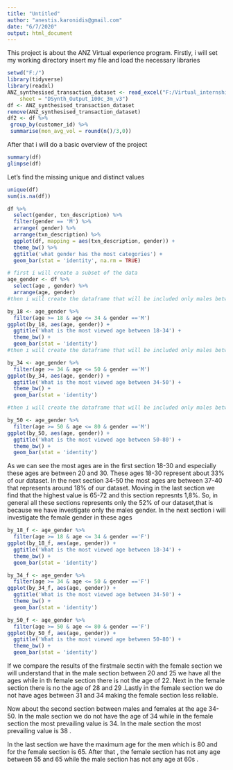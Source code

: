 ---
title: "Untitled"
author: "anestis.karonidis@gmail.com"
date: "6/7/2020"
output: html_document
---

This project is about the ANZ Virtual experience program. 
Firstly, i will set my working directory insert my file and load the necessary libraries

```{r load the necessary, warning=FALSE}
setwd("F:/")
library(tidyverse)
library(readxl)
ANZ_synthesised_transaction_dataset <- read_excel("F:/Virtual_internships_experience/ANZ Data@ANZ Program/ANZ synthesised transaction dataset.xlsx", 
    sheet = "DSynth_Output_100c_3m_v3")
df <- ANZ_synthesised_transaction_dataset 
remove(ANZ_synthesised_transaction_dataset)
df2 <- df %>%
 group_by(customer_id) %>%
 summarise(mon_avg_vol = round(n()/3,0))
```

After that i will do a basic overview of the project 

```{r, Overview}
summary(df)
glimpse(df)
```

Let's find the missing unique and distinct values

```{r unique missing and distinct values}
unique(df)
sum(is.na(df))
```



```{r}
df %>% 
  select(gender, txn_description) %>% 
  filter(gender == 'M') %>% 
  arrange( gender) %>% 
  arrange(txn_description) %>% 
  ggplot(df, mapping = aes(txn_description, gender)) +
  theme_bw() %>% 
  ggtitle('what gender has the most categories') +
  geom_bar(stat = 'identity', na.rm = TRUE)
```
```{r, Investigating the most viewed ages at males }
# first i will create a subset of the data 
age_gender <- df %>% 
  select(age , gender) %>% 
  arrange(age, gender)
#then i will create the dataframe that will be included only males between 18-30

by_18 <- age_gender %>% 
  filter(age >= 18 & age <= 34 & gender =='M')
ggplot(by_18, aes(age, gender)) +
  ggtitle('What is the most viewed age between 18-34') +
  theme_bw() +
  geom_bar(stat = 'identity')
#then i will create the dataframe that will be included only males between 30-50

by_34 <- age_gender %>% 
  filter(age >= 34 & age <= 50 & gender =='M')
ggplot(by_34, aes(age, gender)) +
  ggtitle('What is the most viewed age between 34-50') +
  theme_bw() +
  geom_bar(stat = 'identity')

#then i will create the dataframe that will be included only males between 50-80

by_50 <- age_gender %>% 
  filter(age >= 50 & age <= 80 & gender =='M') 
ggplot(by_50, aes(age, gender)) +
  ggtitle('What is the most viewed age between 50-80') +
  theme_bw() +
  geom_bar(stat = 'identity')
```
As we can see the most ages are in the first section 18-30 and especially these ages are between 20 and 30. These ages 18-30 represent about 33% of our dataset. In the next section 34-50 the most ages are between 37-40 that represents around 18% of our dataset. Moving in the last section we find that the highest value is 65-72 and this section represnts 1,8%. So, in general all these sections represents only the 52% of our dataset,that is because we have investigate only the males gender. In the next section i will investigate the female gender in these ages 

```{r, Investigating the most viewed ages at females}
by_18_f <- age_gender %>% 
  filter(age >= 18 & age <= 34 & gender =='F')
ggplot(by_18_f, aes(age, gender)) +
  ggtitle('What is the most viewed age between 18-34') +
  theme_bw() +
  geom_bar(stat = 'identity')

by_34_f <- age_gender %>% 
  filter(age >= 34 & age <= 50 & gender =='F')
ggplot(by_34_f, aes(age, gender)) +
  ggtitle('What is the most viewed age between 34-50') +
  theme_bw() +
  geom_bar(stat = 'identity')

by_50_f <- age_gender %>% 
  filter(age >= 50 & age <= 80 & gender =='F') 
ggplot(by_50_f, aes(age, gender)) +
  ggtitle('What is the most viewed age between 50-80') +
  theme_bw() +
  geom_bar(stat = 'identity')
```
If we compare the results of the firstmale sectin with the female section we will understand that in the male section between 20 and 25 we have all the ages while in th female section there is not the age of 22. Next in the female section there is no the age of 28 and 29 .Lastly in the female section we do not have ages between 31 and 34 making the female section less reliable.  

Now about the second section between males and females at the age 34-50. In the male section we do not have the age of 34 while in the female section the most prevailing value is 34. In the male section the most prevailing value is 38 .

In the last section we have the maximum age for the men which is 80 and for the female section is 65. After that , the female section has not any age between 55 and 65 while the male section has not any age at 60s . 